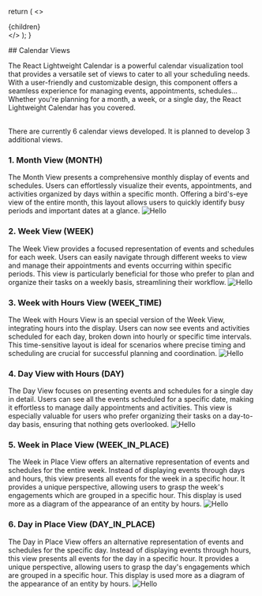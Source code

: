 
  return (
    <>
      <Meta
        description="Explore the different views available in react-lightweight-calendar. Learn how to customize and switch between calendar views in your React applications for a tailored user experience."
        keywords="react calendar views, react calendar component views, calendar view options react, customize calendar views react, react-lightweight-calendar views"
        title="Explore Different Views in React-Lightweight-Calendar"
        canonical="https://calendar-react.com/views"
      />
      <div>
        {children}
      </div>
    </>
  );
}

<wrapper>
  ## Calendar Views 

  The React Lightweight Calendar is a powerful calendar visualization tool that provides a versatile set of views to
  cater to all your scheduling needs. With a user-friendly and customizable design, this component offers a seamless 
  experience for managing events, appointments, schedules... Whether you're planning for a month, a week, or a single
  day, the React Lightweight Calendar has you covered.

  <br />
  <Callout type="info" emoji="ℹ️">
    There are currently 6 calendar views developed. It is planned to develop 3 additional views.
  </Callout>
  <br />

  ### 1. Month View (MONTH)
  The Month View presents a comprehensive monthly display of events and schedules. Users can effortlessly visualize their events, appointments, and activities organized by days within a specific month. Offering a bird's-eye view of the entire month, this layout allows users to quickly identify busy periods and important dates at a glance.
  ![Hello](../assets/images/month-doc.png)

  ### 2. Week View (WEEK)
  The Week View provides a focused representation of events and schedules for each week. Users can easily navigate through different weeks to view and manage their appointments and events occurring within specific periods. This view is particularly beneficial for those who prefer to plan and organize their tasks on a weekly basis, streamlining their workflow.
  ![Hello](../assets/images/week-doc.png)

  ### 3. Week with Hours View (WEEK_TIME)
  The Week with Hours View is an special version of the Week View, integrating hours into the display. Users can now see events and activities scheduled for each day, broken down into hourly or specific time intervals. This time-sensitive layout is ideal for scenarios where precise timing and scheduling are crucial for successful planning and coordination.
  ![Hello](../assets/images/week-time-doc.png)

  ### 4. Day View with Hours (DAY)
  The Day View focuses on presenting events and schedules for a single day in detail. Users can see all the events scheduled for a specific date, making it effortless to manage daily appointments and activities. This view is especially valuable for users who prefer organizing their tasks on a day-to-day basis, ensuring that nothing gets overlooked.
  ![Hello](../assets/images/day-doc.png)

  ### 5. Week in Place View (WEEK_IN_PLACE)
  The Week in Place View offers an alternative representation of events and schedules for the entire week.
  Instead of displaying events through days and hours, this view presents all events for the week in a specific hour.
  It provides a unique perspective, allowing users to grasp the week's engagements which are grouped in a specific hour.
  This display is used more as a diagram of the appearance of an entity by hours.
  ![Hello](../assets/images/week-in-place-doc.png)

  ### 6. Day in Place View (DAY_IN_PLACE)
  The Day in Place View offers an alternative representation of events and schedules for the specific day.
  Instead of displaying events through hours, this view presents all events for the day in a specific hour.
  It provides a unique perspective, allowing users to grasp the day's engagements which are grouped in a specific hour.
  This display is used more as a diagram of the appearance of an entity by hours.
  ![Hello](../assets/images/day-in-place-doc.png)
</wrapper>